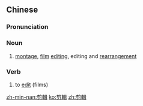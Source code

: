 {{also|剪辑}}
==Chinese==
{{zh-forms|s=剪辑}}

===Pronunciation===
{{zh-pron
|m=jiǎnjí
|cat=n,v
}}

===Noun===
{{zh-noun}}

# [[montage]], [[film]] [[editing]], editing and [[rearrangement]]

===Verb===
{{zh-verb}}

# to [[edit]] (films)

[[zh-min-nan:剪輯]]
[[ko:剪輯]]
[[zh:剪輯]]